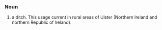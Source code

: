 
===Noun===

# a ditch.  This usage current in rural areas of Ulster (Northern Ireland and northern Republic of Ireland).